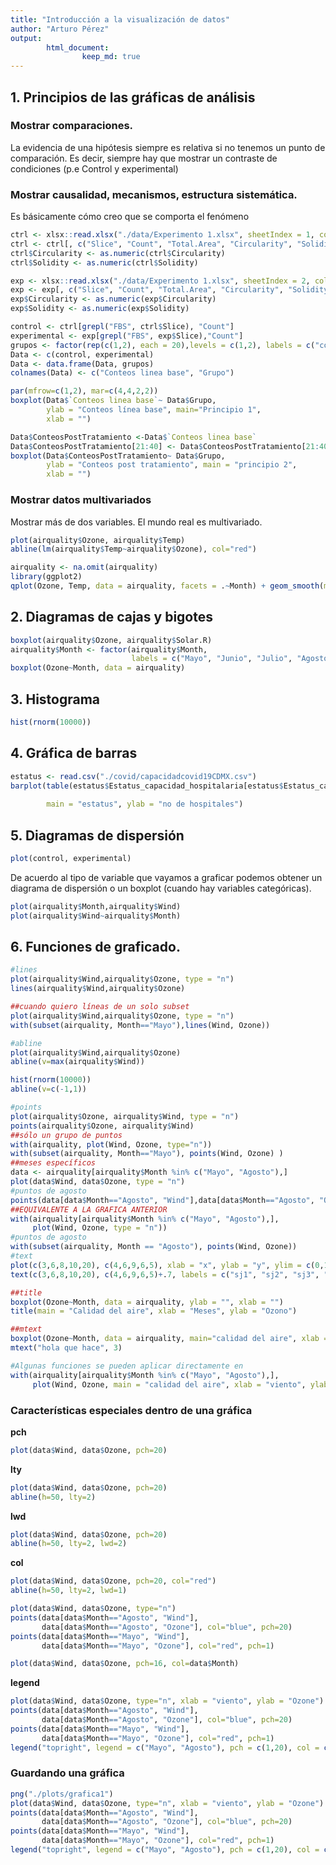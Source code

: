```yaml
---
title: "Introducción a la visualización de datos"
author: "Arturo Pérez"
output:
        html_document:
                keep_md: true
---
```

## 1. Principios de las gráficas de análisis
### Mostrar comparaciones.
La evidencia de una hipótesis siempre es relativa si no tenemos un punto de comparación. Es decir, siempre hay que mostrar un contraste de condiciones (p.e Control y experimental)

### Mostrar causalidad, mecanismos, estructura sistemática.
Es básicamente cómo creo que se comporta el fenómeno

```r
ctrl <- xlsx::read.xlsx("./data/Experimento 1.xlsx", sheetIndex = 1, colIndex = 1:15, startRow = 4, header = TRUE)
ctrl <- ctrl[, c("Slice", "Count", "Total.Area", "Circularity", "Solidity")]
ctrl$Circularity <- as.numeric(ctrl$Circularity)
ctrl$Solidity <- as.numeric(ctrl$Solidity)

exp <- xlsx::read.xlsx("./data/Experimento 1.xlsx", sheetIndex = 2, colIndex = 1:15, startRow = 4, header = TRUE)
exp <- exp[, c("Slice", "Count", "Total.Area", "Circularity", "Solidity")]
exp$Circularity <- as.numeric(exp$Circularity)
exp$Solidity <- as.numeric(exp$Solidity)

control <- ctrl[grepl("FBS", ctrl$Slice), "Count"]
experimental <- exp[grepl("FBS", exp$Slice),"Count"]
grupos <- factor(rep(c(1,2), each = 20),levels = c(1,2), labels = c("control", "experimental"))
Data <- c(control, experimental)
Data <- data.frame(Data, grupos)
colnames(Data) <- c("Conteos linea base", "Grupo")

par(mfrow=c(1,2), mar=c(4,4,2,2))
boxplot(Data$`Conteos linea base`~ Data$Grupo, 
        ylab = "Conteos línea base", main="Principio 1",
        xlab = "")

Data$ConteosPostTratamiento <-Data$`Conteos linea base` 
Data$ConteosPostTratamiento[21:40] <- Data$ConteosPostTratamiento[21:40]+80
boxplot(Data$ConteosPostTratamiento~ Data$Grupo, 
        ylab = "Conteos post tratamiento", main = "principio 2",
        xlab = "")


```

### Mostrar datos multivariados
Mostrar más de dos variables. El mundo real es multivariado.

```r
plot(airquality$Ozone, airquality$Temp)
abline(lm(airquality$Temp~airquality$Ozone), col="red")
```

```r
airquality <- na.omit(airquality)
library(ggplot2)
qplot(Ozone, Temp, data = airquality, facets = .~Month) + geom_smooth(method = lm, se=FALSE)
```

## 2. Diagramas de cajas y bigotes

```r
boxplot(airquality$Ozone, airquality$Solar.R)
airquality$Month <- factor(airquality$Month,
                           labels = c("Mayo", "Junio", "Julio", "Agosto", "Septiembre"))
boxplot(Ozone~Month, data = airquality)
```

## 3. Histograma
```r
hist(rnorm(10000))
```

## 4. Gráfica de barras
```r
estatus <- read.csv("./covid/capacidadcovid19CDMX.csv")
barplot(table(estatus$Estatus_capacidad_hospitalaria[estatus$Estatus_capacidad_hospitalaria==c("BUENA", 
                                                                                               "MEDIA")]),
        main = "estatus", ylab = "no de hospitales")
```

## 5. Diagramas de dispersión
```r
plot(control, experimental)
```

De acuerdo al tipo de variable que vayamos a graficar podemos obtener un diagrama de dispersión o un boxplot (cuando hay variables categóricas).
```r
plot(airquality$Month,airquality$Wind)
plot(airquality$Wind~airquality$Month)
```

## 6. Funciones de graficado.
```r
#lines
plot(airquality$Wind,airquality$Ozone, type = "n")
lines(airquality$Wind,airquality$Ozone)

##cuando quiero líneas de un solo subset
plot(airquality$Wind,airquality$Ozone, type = "n")
with(subset(airquality, Month=="Mayo"),lines(Wind, Ozone)) 

#abline
plot(airquality$Wind,airquality$Ozone)
abline(v=max(airquality$Wind))

hist(rnorm(10000))
abline(v=c(-1,1))

#points
plot(airquality$Ozone, airquality$Wind, type = "n")
points(airquality$Ozone, airquality$Wind)
##sólo un grupo de puntos
with(airquality, plot(Wind, Ozone, type="n"))
with(subset(airquality, Month=="Mayo"), points(Wind, Ozone) )
##meses específicos
data <- airquality[airquality$Month %in% c("Mayo", "Agosto"),]
plot(data$Wind, data$Ozone, type = "n")
#puntos de agosto
points(data[data$Month=="Agosto", "Wind"],data[data$Month=="Agosto", "Ozone"] )
##EQUIVALENTE A LA GRAFICA ANTERIOR
with(airquality[airquality$Month %in% c("Mayo", "Agosto"),], 
     plot(Wind, Ozone, type = "n"))
#puntos de agosto
with(subset(airquality, Month == "Agosto"), points(Wind, Ozone))     
#text
plot(c(3,6,8,10,20), c(4,6,9,6,5), xlab = "x", ylab = "y", ylim = c(0,10))
text(c(3,6,8,10,20), c(4,6,9,6,5)+.7, labels = c("sj1", "sj2", "sj3", "sj4", "sj5"))

##title
boxplot(Ozone~Month, data = airquality, ylab = "", xlab = "")
title(main = "Calidad del aire", xlab = "Meses", ylab = "Ozono")

##mtext
boxplot(Ozone~Month, data = airquality, main="calidad del aire", xlab = "Meses", ylab = "Ozono")
mtext("hola que hace", 3)

#Algunas funciones se pueden aplicar directamente en 
with(airquality[airquality$Month %in% c("Mayo", "Agosto"),], 
     plot(Wind, Ozone, main = "calidad del aire", xlab = "viento", ylab = "Ozono", type = "o" ))

```
### Características especiales dentro de una gráfica
**pch**
```r
plot(data$Wind, data$Ozone, pch=20)
```
**lty**
```r
plot(data$Wind, data$Ozone, pch=20)
abline(h=50, lty=2)
```
**lwd**
```r
plot(data$Wind, data$Ozone, pch=20)
abline(h=50, lty=2, lwd=2)
```
**col**
```r
plot(data$Wind, data$Ozone, pch=20, col="red")
abline(h=50, lty=2, lwd=1)

plot(data$Wind, data$Ozone, type="n")
points(data[data$Month=="Agosto", "Wind"],
       data[data$Month=="Agosto", "Ozone"], col="blue", pch=20)
points(data[data$Month=="Mayo", "Wind"],
       data[data$Month=="Mayo", "Ozone"], col="red", pch=1)

plot(data$Wind, data$Ozone, pch=16, col=data$Month)
```

**legend**
```r
plot(data$Wind, data$Ozone, type="n", xlab = "viento", ylab = "Ozone")
points(data[data$Month=="Agosto", "Wind"],
       data[data$Month=="Agosto", "Ozone"], col="blue", pch=20)
points(data[data$Month=="Mayo", "Wind"],
       data[data$Month=="Mayo", "Ozone"], col="red", pch=1)
legend("topright", legend = c("Mayo", "Agosto"), pch = c(1,20), col = c("red", "blue"))
```

### Guardando una gráfica
```r
png("./plots/grafica1")
plot(data$Wind, data$Ozone, type="n", xlab = "viento", ylab = "Ozone")
points(data[data$Month=="Agosto", "Wind"],
       data[data$Month=="Agosto", "Ozone"], col="blue", pch=20)
points(data[data$Month=="Mayo", "Wind"],
       data[data$Month=="Mayo", "Ozone"], col="red", pch=1)
legend("topright", legend = c("Mayo", "Agosto"), pch = c(1,20), col = c("red", "blue"))
```

